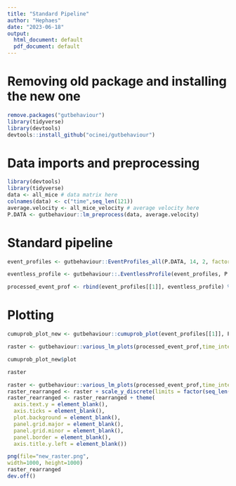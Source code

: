 ```yaml
---
title: "Standard Pipeline"
author: "Hephaes"
date: "2023-06-18"
output:
  html_document: default
  pdf_document: default
---
```


# Removing old package and installing the new one
```r
remove.packages("gutbehaviour")
library(tidyverse)
library(devtools)
devtools::install_github("ocinei/gutbehaviour")
```

# Data imports and preprocessing 
```r
library(devtools)
library(tidyverse)
data <- all_mice # data matrix here
colnames(data) <- c("time",seq_len(121))
average.velocity <- all_mice_velocity # average velocity here 
P.DATA <- gutbehaviour::lm_preprocess(data, average.velocity)
```

# Standard pipeline
```r
event_profiles <- gutbehaviour::EventProfiles_all(P.DATA, 14, 2, factor.freeze = 0.2, factor.flight = 3)
```

```r
eventless_profile <- gutbehaviour::.EventlessProfile(event_profiles, P.DATA)
```

```r
processed_event_prof <- rbind(event_profiles[[1]], eventless_profile) %>% gutbehaviour::processed_eventprofiles()
```

# Plotting 
```r
cumuprob_plot_new <- gutbehaviour::cumuprob_plot(event_profiles[[1]], P.DATA$time_intervals)
```

```r
raster <- gutbehaviour::various_lm_plots(processed_event_prof,time_intervals = P.DATA$time_intervals, size_parameter = 1.5)
```

```r
cumuprob_plot_new$plot
```

```r
raster
```
```r
raster <- gutbehaviour::various_lm_plots(processed_event_prof,time_intervals = P.DATA$time_intervals, size_parameter = 1.5)
raster_rearranged <- raster + scale_y_discrete(limits = factor(seq_len(121)))
raster_rearranged <- raster_rearranged + theme(
  axis.text.y = element_blank(),
  axis.ticks = element_blank(),
  plot.background = element_blank(),
  panel.grid.major = element_blank(),
  panel.grid.minor = element_blank(),
  panel.border = element_blank(),
  axis.title.y.left = element_blank())
```

```r
png(file="new_raster.png",
width=1000, height=1000)
raster_rearranged
dev.off()
```



